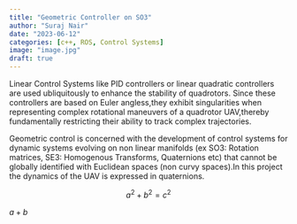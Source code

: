 ```yaml
---
title: "Geometric Controller on SO3"
author: "Suraj Nair"
date: "2023-06-12"
categories: [c++, ROS, Control Systems]
image: "image.jpg"
draft: true
---
```


Linear Control Systems like PID controllers or linear quadratic controllers are used ubliquitously to enhance the stability of quadrotors. Since these controllers are based on Euler angless,they exhibit singularities when representing complex rotational maneuvers of a quadrotor UAV,thereby fundamentally restricting their ability to track complex trajectories.

Geometric control is concerned with the development of control systems for dynamic systems evolving on non linear manifolds (ex SO3: Rotation matrices, SE3: Homogenous Transforms, Quaternions etc) that cannot be globally identified with Euclidean spaces (non curvy spaces).In this project the dynamics of the UAV is expressed in quaternions.

$$
a^2 + b^2 = c^2
$$

$a + b$